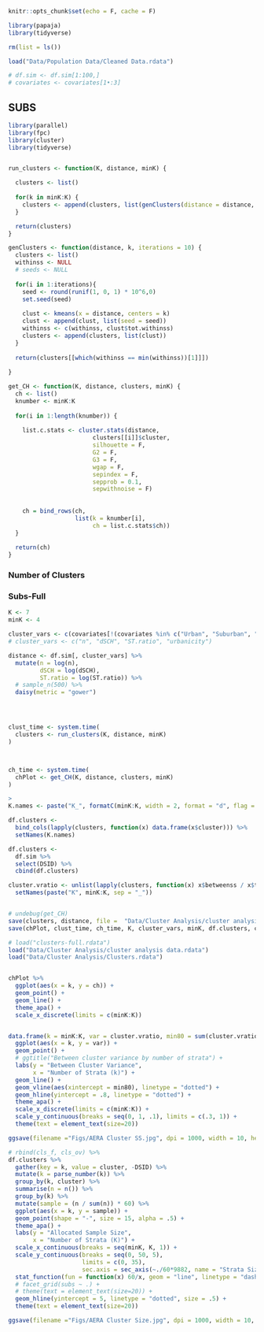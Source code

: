 ```r
knitr::opts_chunk$set(echo = F, cache = F)
```

```r
library(papaja)
library(tidyverse)

rm(list = ls())

load("Data/Population Data/Cleaned Data.rdata")

# df.sim <- df.sim[1:100,]
# covariates <- covariates[1•:3]
```

## SUBS


```r
library(parallel)
library(fpc)
library(cluster)
library(tidyverse)


run_clusters <- function(K, distance, minK) {

  clusters <- list()
  
  for(k in minK:K) {
    clusters <- append(clusters, list(genClusters(distance = distance, k = k)))
  }

  return(clusters)
}

genClusters <- function(distance, k, iterations = 10) {
  clusters <- list()
  withinss <- NULL
  # seeds <- NULL
  
  for(i in 1:iterations){
    seed <- round(runif(1, 0, 1) * 10^6,0)
    set.seed(seed)
    
    clust <- kmeans(x = distance, centers = k)
    clust <- append(clust, list(seed = seed))
    withinss <- c(withinss, clust$tot.withinss)
    clusters <- append(clusters, list(clust))
  }
  
  return(clusters[[which(withinss == min(withinss))[1]]])
  
}

get_CH <- function(K, distance, clusters, minK) {
  ch <- list()
  knumber <- minK:K
  
  for(i in 1:length(knumber)) {
    
    list.c.stats <- cluster.stats(distance, 
                        clusters[[i]]$cluster, 
                        silhouette = F, 
                        G2 = F, 
                        G3 = F, 
                        wgap = F, 
                        sepindex = F, 
                        sepprob = 0.1, 
                        sepwithnoise = F)
    
    
    ch = bind_rows(ch, 
                   list(k = knumber[i], 
                        ch = list.c.stats$ch))
  }
  
  return(ch)
}

```

### Number of Clusters

### Subs-Full


```r
K <- 7
minK <- 4

cluster_vars <- c(covariates[!(covariates %in% c("Urban", "Suburban", "ToRu"))], "urbanicity")
# cluster_vars <- c("n", "dSCH", "ST.ratio", "urbanicity")

distance <- df.sim[, cluster_vars] %>%
  mutate(n = log(n),
         dSCH = log(dSCH),
         ST.ratio = log(ST.ratio)) %>%
  # sample_n(500) %>%
  daisy(metric = "gower")




clust_time <- system.time(
  clusters <- run_clusters(K, distance, minK)
)



ch_time <- system.time(
  chPlot <- get_CH(K, distance, clusters, minK)
)

>
K.names <- paste("K_", formatC(minK:K, width = 2, format = "d", flag = "0"), sep = "")

df.clusters <- 
  bind_cols(lapply(clusters, function(x) data.frame(x$cluster))) %>%
  setNames(K.names)

df.clusters <- 
  df.sim %>%
  select(DSID) %>%
  cbind(df.clusters)

cluster.vratio <- unlist(lapply(clusters, function(x) x$betweenss / x$totss)) %>%
  setNames(paste("K", minK:K, sep = "_"))


# undebug(get_CH)
save(clusters, distance, file =  "Data/Cluster Analysis/cluster analysis data.rdata")
save(chPlot, clust_time, ch_time, K, cluster_vars, minK, df.clusters, cluster.vratio, file =  "Data/Cluster Analysis/Clusters.rdata")
```

```r
# load("clusters-full.rdata")
load("Data/Cluster Analysis/cluster analysis data.rdata")
load("Data/Cluster Analysis/Clusters.rdata")


chPlot %>%
  ggplot(aes(x = k, y = ch)) +
  geom_point() +
  geom_line() +
  theme_apa() +
  scale_x_discrete(limits = c(minK:K))



```

```r

data.frame(k = minK:K, var = cluster.vratio, min80 = sum(cluster.vratio <= .8) + minK - .5) %>%
  ggplot(aes(x = k, y = var)) +
  geom_point() +
  # ggtitle("Between cluster variance by number of strata") +
  labs(y = "Between Cluster Variance",
       x = "Number of Strata (k)") +
  geom_line() +
  geom_vline(aes(xintercept = min80), linetype = "dotted") +
  geom_hline(yintercept = .8, linetype = "dotted") +
  theme_apa() +
  scale_x_discrete(limits = c(minK:K)) +
  scale_y_continuous(breaks = seq(0, 1, .1), limits = c(.3, 1)) +
  theme(text = element_text(size=20))

ggsave(filename ="Figs/AERA Cluster SS.jpg", dpi = 1000, width = 10, height = 7)


```

```r


# rbind(cls_f, cls_ov) %>%
df.clusters %>%
  gather(key = k, value = cluster, -DSID) %>%
  mutate(k = parse_number(k)) %>%
  group_by(k, cluster) %>%
  summarise(n = n()) %>%
  group_by(k) %>%
  mutate(sample = (n / sum(n)) * 60) %>%
  ggplot(aes(x = k, y = sample)) +
  geom_point(shape = "-", size = 15, alpha = .5) +
  theme_apa() +
  labs(y = "Allocated Sample Size",
       x = "Number of Strata (K)") +
  scale_x_continuous(breaks = seq(minK, K, 1)) +
  scale_y_continuous(breaks = seq(0, 50, 5),
                     limits = c(0, 35),
                     sec.axis = sec_axis(~./60*9882, name = "Strata Size")) +
  stat_function(fun = function(x) 60/x, geom = "line", linetype = "dashed", size = .5) +
  # facet_grid(subs ~ .) +
  # theme(text = element_text(size=20)) +
  geom_hline(yintercept = 5, linetype = "dotted", size = .5) +
  theme(text = element_text(size=20))

ggsave(filename ="Figs/AERA Cluster Size.jpg", dpi = 1000, width = 10, height = 7)



```